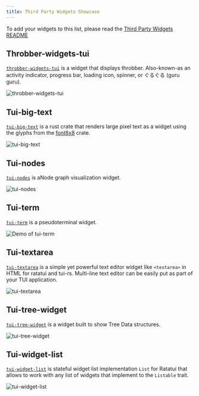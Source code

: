 ```yaml
---
title: Third Party Widgets Showcase
---
```



To add your widgets to this list, please read the
[Third Party Widgets README](https://github.com/ratatui-org/website/tree/main/code/widget-showcase-third-party/README.md)

## Throbber-widgets-tui <LinkBadge text="Crate" href="https://crates.io/crates/throbber-widgets-tui" /> <LinkBadge text="Docs" href="https://docs.rs/throbber-widgets-tui" /> <LinkBadge text="GitHub" href="https://github.com/arkbig/throbber-widgets-tui" />

[`throbber-widgets-tui`](https://crates.io/crates/throbber-widgets-tui) is a widget that displays
throbber. Also-known-as an activity indicator, progress bar, loading icon, spinner, or ぐるぐる
(guru guru).

![throbber-widgets-tui](./throbber-widgets-tui.gif)

## Tui-big-text <LinkBadge text="Crate" href="https://crates.io/crates/tui-big-text" /> <LinkBadge text="Docs" href="https://docs.rs/tui-big-text" /> <LinkBadge text="GitHub" href="https://github.com/joshka/tui-big-text" />

[`tui-big-text`](https://crates.io/crates/tui-big-text) is a rust crate that renders large pixel
text as a widget using the glyphs from the [font8x8](https://crates.io/crates/font8x8) crate.

![tui-big-text](./tui-big-text.png)

## Tui-nodes <LinkBadge text="Crate" href="https://crates.io/crates/tui-nodes" /> <LinkBadge text="Docs" href="https://docs.rs/tui-nodes" /> <LinkBadge text="Sourcehut" href="https://git.sr.ht/~jaxter184/tui-nodes" />

[`tui-nodes`](https://crates.io/crates/tui-nodes) is aNode graph visualization widget.

![tui-nodes](./tui-nodes.gif)

## Tui-term <LinkBadge text="Crate" href="https://crates.io/crates/tui-term" /> <LinkBadge text="Docs" href="https://docs.rs/tui-term" /> <LinkBadge text="GitHub" href="https://github.com/a-kenji/tui-term" />

[`tui-term`](https://crates.io/crates/tui-term) is a pseudoterminal widget.

![Demo of tui-term](https://vhs.charm.sh/vhs-4zK1zlTOSueAmlOkZlssBr.gif)

## Tui-textarea <LinkBadge text="Crate" href="https://crates.io/crates/tui-textarea" /> <LinkBadge text="Docs" href="https://docs.rs/tui-textarea" /> <LinkBadge text="GitHub" href="https://github.com/rhysd/tui-textarea" />

[`tui-textarea`](https://crates.io/crates/tui-textarea) is a simple yet powerful text editor widget
like `<textarea>` in HTML for ratatui and tui-rs. Multi-line text editor can be easily put as part
of your TUI application.

![tui-textarea](./tui-textarea.gif)

## Tui-tree-widget <LinkBadge text="Crate" href="https://crates.io/crates/tui-tree-widget" /> <LinkBadge text="Docs" href="https://docs.rs/tui-tree-widget" /> <LinkBadge text="GitHub" href="https://github.com/EdJoPaTo/tui-rs-tree-widget" />

[`tui-tree-widget`](https://crates.io/crates/tui-tree-widget) is a widget built to show Tree Data
structures.

![tui-tree-widget](./tui-treeview.gif)

## Tui-widget-list <LinkBadge text="Crate" href="https://crates.io/crates/tui-widget-list" /> <LinkBadge text="Docs" href="https://docs.rs/tui-widget-list" /> <LinkBadge text="GitHub" href="https://github.com/preiter93/tui-widget-list" />

[`tui-widget-list`](https://crates.io/crates/tui-widget-list) is stateful widget list implementation
`List` for Ratatui that allows to work with any list of widgets that implement to the `Listable`
trait.

![tui-widget-list](./tui-widget-list.gif)

